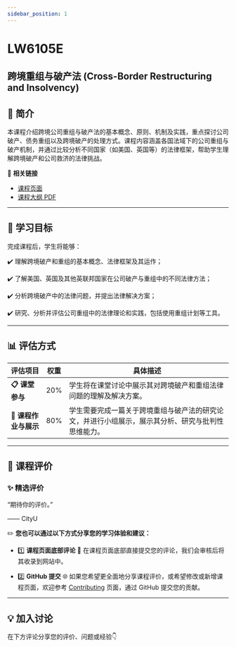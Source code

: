 ```yaml
---
sidebar_position: 1
---
```


# LW6105E
## 跨境重组与破产法 (Cross-Border Restructuring and Insolvency)

## **📘 简介**
本课程介绍跨境公司重组与破产法的基本概念、原则、机制及实践，重点探讨公司破产、债务重组以及跨境破产的处理方式。课程内容涵盖各国法域下的公司重组与破产机制，并通过比较分析不同国家（如美国、英国等）的法律框架，帮助学生理解跨境破产和公司救济的法律挑战。

🔗 **相关链接**
- [课程页面](https://www.cityu.edu.hk/catalogue/pg/202425/course/LW6105E.htm)
- [课程大纲 PDF](https://www.cityu.edu.hk/catalogue/pg/202425/course/LW6105E.pdf)

---

## **🎯 学习目标**

完成课程后，学生将能够：

✔️ 理解跨境破产和重组的基本概念、法律框架及其运作；

✔️ 了解美国、英国及其他英联邦国家在公司破产与重组中的不同法律方法；

✔️ 分析跨境破产中的法律问题，并提出法律解决方案；

✔️ 研究、分析并评估公司重组中的法律理论和实践，包括使用重组计划等工具。

---

## **📊 评估方式**

| **评估项目**         | **权重** | **具体描述**                                                                                       |
|---------------------|---------|---------------------------------------------------------------------------------------------------|
| **📋 课堂参与**       | 20%     | 学生将在课堂讨论中展示其对跨境破产和重组法律问题的理解及解决方案。                                 |
| **📝 课程作业与展示**  | 80%     | 学生需要完成一篇关于跨境重组与破产法的研究论文，并进行小组展示，展示其分析、研究与批判性思维能力。 |

---

## **💬 课程评价**

### ✨ **精选评价**
<div className={commentStyles.commentBox}>
    <p className={commentStyles.commentText}>
        “期待你的评价。”
    </p>
    <p className={commentStyles.commentAuthor}>—— CityU</p>
</div>

✏️ **您也可以通过以下方式分享您的学习体验和建议：**

- 1️⃣ **课程页面底部评论**
💬 在课程页面底部直接提交您的评论，我们会审核后将其收录到网站中。

- 2️⃣ **GitHub 提交**
🌐 如果您希望更全面地分享课程评价，或希望修改或新增课程页面，欢迎参考 [Contributing](https://penjc.github.io/CityU/contributing) 页面，通过 GitHub 提交您的贡献。

---

## **💡 加入讨论**

在下方评论分享您的评价、问题或经验👇
<Utterances />
